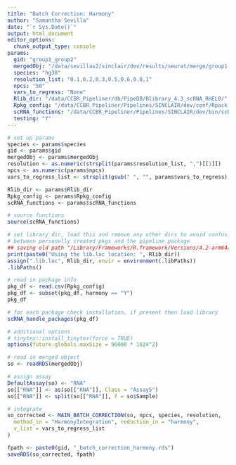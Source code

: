 ```yaml
---
title: "Batch Correction: Harmony"
author: "Samantha Sevilla"
date: "`r Sys.Date()`"
output: html_document
editor_options:
  chunk_output_type: console
params:
  gid: "group1_group2"
  mergedObj: "/data/sevillas2/sinclair/dev/results/seurat/merge/group1-group2_seurat_merged.rds"
  species: "hg38"
  resolution_list: "0.1,0.2,0.3,0.5,0.6,0.8,1"
  npcs: "50"
  vars_to_regress: "None"
  Rlib_dir: "/data/CCBR_Pipeliner/db/PipeDB/Rlibrary_4.3_scRNA_RHEL8/"
  Rpkg_config: "/data/CCBR_Pipeliner/Pipelines/SINCLAIR/dev/conf/Rpack.config"
  scRNA_functions: "/data/CCBR_Pipeliner/Pipelines/SINCLAIR/dev/bin/scRNA_functions.R"
  testing: "Y"
---
```


```r
# set up params
species <- params$species
gid <- params$gid
mergedObj <- params$mergedObj
resolution <- as.numeric(strsplit(params$resolution_list, ",")[[1]])
npcs <- as.numeric(params$npcs)
vars_to_regress_list <- strsplit(gsub(" ", "", params$vars_to_regress), ",")[[1]]

Rlib_dir <- params$Rlib_dir
Rpkg_config <- params$Rpkg_config
scRNA_functions <- params$scRNA_functions
```

```r
# source functions
source(scRNA_functions)

# set library dir, load this and remove any other dirs to avoid confusion
# between personally created pkgs and the pipeline package
## saving old path "/Library/Frameworks/R.framework/Versions/4.2-arm64/Resources/library"
print(paste0("Using the lib.loc location: ", Rlib_dir))
assign(".lib.loc", Rlib_dir, envir = environment(.libPaths))
.libPaths()

# read in package info
pkg_df <- read.csv(Rpkg_config)
pkg_df <- subset(pkg_df, harmony == "Y")
pkg_df

# for each package check installation, if present then load library
scRNA_handle_packages(pkg_df)

# additional options
# tinytex::install_tinytex(force = TRUE)
options(future.globals.maxSize = 96000 * 1024^2)
```

```r
# read in merged object
so <- readRDS(mergedObj)

# assign assay
DefaultAssay(so) <- "RNA"
so[["RNA"]] <- as(so[["RNA"]], Class = "Assay5")
so[["RNA"]] <- split(so[["RNA"]], f = so$Sample)

# integrate
so_corrected <- MAIN_BATCH_CORRECTION(so, npcs, species, resolution,
  method_in = "HarmonyIntegration", reduction_in = "harmony",
  v_list = vars_to_regress_list
)
```

```r
fpath <- paste0(gid, "_batch_correction_harmony.rds")
saveRDS(so_corrected, fpath)
```

